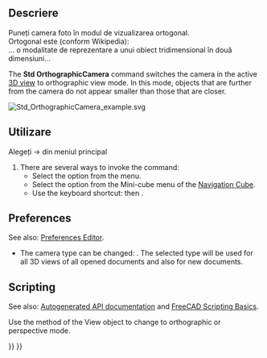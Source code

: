<languages/>

{{Docnav
|[[Std_ViewCreate|ViewCreate]]
|[[Std_PerspectiveCamera|PerspectiveCamera]]
|[[Std_View_Menu|Std View Menu]]
|IconL=Std_ViewCreate.svg
|IconR=Std_PerspectiveCamera.svg
|IconC=Freecad.svg
}}

<div class="mw-translate-fuzzy">
{{GuiCommand|Name=Std OrthographicCamera|MenuLocation=[[Std View Menu|View]] → Orthographic view||Workbenches=All|Shortcut=O|SeeAlso=[[Std PerspectiveCamera|Perspective View]]}}
</div>

<span id="Description"></span>
<div class="mw-translate-fuzzy">
==Descriere==
Puneți camera foto în modul de vizualizarea ortogonal.<br />
Ortogonal este (conform  Wikipedia):<br />
... o modalitate de reprezentare a unui obiect tridimensional în două dimensiuni...
</div>

The '''Std OrthographicCamera''' command switches the camera in the active [[3D_view|3D view]] to orthographic view mode. In this mode, objects that are further from the camera do not appear smaller than those that are closer.

[[Image:Std_OrthographicCamera_example.svg]]
{{Caption|Two cubes with the same dimensions in orthographic view}}

<span id="Usage"></span>
<div class="mw-translate-fuzzy">
==Utilizare==
Alegeți {{KEY| View}}  →  {{KEY|[[Image:View-isometric.png|24px]] Orthographic view}} din meniul principal
</div>

# There are several ways to invoke the command:
#* Select the {{MenuCommand|View → [[Image:Std_OrthographicCamera.svg|16px]] Orthographic view}} option from the menu.
#* Select the {{MenuCommand|[[Image:Std_OrthographicCamera.svg|16px]] Orthographic view}} option from the Mini-cube menu of the [[Navigation_Cube|Navigation Cube]].
#* Use the keyboard shortcut: {{KEY|V}} then {{KEY|O}}.

==Preferences==

See also: [[Preferences_Editor|Preferences Editor]].

* The camera type can be changed: {{MenuCommand|Edit → Preferences... → Display → 3D View → Camera type}}. The selected type will be used for all 3D views of all opened documents and also for new documents.

==Scripting==

See also: [https://freecad.github.io/SourceDoc/ Autogenerated API documentation] and [[FreeCAD_Scripting_Basics|FreeCAD Scripting Basics]].

Use the {{incode|setCameraType}} method of the View object to change to orthographic or perspective mode.

{{Code|code=
import FreeCADGui

view = FreeCADGui.ActiveDocument.ActiveView
view.setCameraType("Perspective")
view.setCameraType("Orthographic")
view.getCameraType()
}}


{{Docnav
|[[Std_ViewCreate|ViewCreate]]
|[[Std_PerspectiveCamera|PerspectiveCamera]]
|[[Std_View_Menu|Std View Menu]]
|IconL=Std_ViewCreate.svg
|IconR=Std_PerspectiveCamera.svg
|IconC=Freecad.svg
}}

{{Std_Base_navi{{#translation:}}}}
{{Userdocnavi{{#translation:}}}}